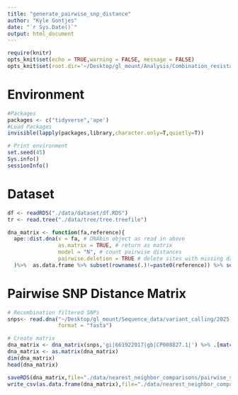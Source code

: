 ```yaml
---
title: "generate_pairwise_snp_distance"
author: "Kyle Gontjes"
date: "`r Sys.Date()`"
output: html_document
---
```


```r
require(knitr)
opts_knit$set(echo = TRUE,warning = FALSE, message = FALSE)  
opts_knit$set(root.dir='~/Desktop/gl_mount/Analysis/Combination_resistance/pre-intro-blbli-resistance-ms/')
```

# Environment
```r
#Packages
packages <- c("tidyverse",'ape')   
#Load Packages
invisible(lapply(packages,library,character.only=T,quietly=T))

# Print environment
set.seed(45) 
Sys.info()
sessionInfo()
``` 

# Dataset
```r
df <- readRDS("./data/dataset/df.RDS")
tr <- read.tree("./data/tree/tree.treefile")
```

```r
dna_matrix <- function(fa,reference){
  ape::dist.dna(x = fa, # DNAbin object as read in above
                as.matrix = TRUE, # return as matrix
                model = "N", # count pairwise distances
                pairwise.deletion = TRUE # delete sites with missing data in a pairwise way
  )%>%  as.data.frame %>% subset(rownames(.)!=paste0(reference)) %>% select(-all_of(reference))}
```


# Pairwise SNP Distance Matrix  
```r
# Recombination filtered SNPs
snps<- read.dna("~/Desktop/gl_mount/Sequence_data/variant_calling/2025-02-17_snpkit_Penn_KPC_ST258/output_files/2025_02_23_21_11_49_core_results/phylokit/results/gubbins_masked/Penn_KPC_ST258_gubbins_masked_var_sites.fa",
                format = "fasta")

# Create matrix
dna_matrix <- dna_matrix(snps,'gi|661922017|gb|CP008827.1|') %>% .[match(tr$tip.label,rownames(.)),match(tr$tip.label,rownames(.))]  
dna_matrix <- as.matrix(dna_matrix)
dim(dna_matrix)
head(dna_matrix)

saveRDS(dna_matrix,file="./data/nearest_neighbor_comparisons/pairwise_snp_dist_mat.RDS")
write_csv(as.data.frame(dna_matrix),file="./data/nearest_neighbor_comparisons/pairwise_snp_dist_mat.csv")
```